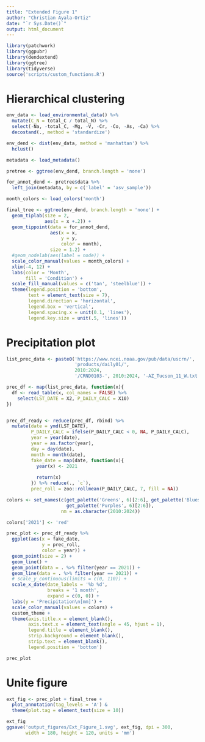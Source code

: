 ```yaml
---
title: "Extended Figure 1"
author: "Christian Ayala-Ortiz"
date: "`r Sys.Date()`"
output: html_document
---
```


```r
library(patchwork)
library(ggpubr)
library(dendextend)
library(ggtree)
library(tidyverse)
source('scripts/custom_functions.R')
```

# Hierarchical clustering

```r
env_data <- load_environmental_data() %>% 
  mutate(C_N = total_C / total_N) %>% 
  select(-Na, -total_C, -Mg, -V, -Cr, -Co, -As, -Ca) %>% 
  decostand(., method = 'standardize')

env_dend <- dist(env_data, method = 'manhattan') %>% 
  hclust() 

metadata <- load_metadata()

pretree <- ggtree(env_dend, branch.length = 'none')

for_annot_dend <- pretree$data %>% 
  left_join(metadata, by = c('label' = 'asv_sample'))

month_colors <- load_colors('month')

final_tree <- ggtree(env_dend, branch.length = 'none') +
  geom_tiplab(size = 2,
              aes(x = x +.2)) +
  geom_tippoint(data = for_annot_dend,
                aes(x = x,
                    y = y,
                    color = month),
                size = 1.2) +
  #geom_nodelab(aes(label = node)) +
  scale_color_manual(values = month_colors) +
  xlim(-4, 12) +
  labs(color = 'Month',
       fill = 'Condition') +
  scale_fill_manual(values = c('tan', 'steelblue')) +
  theme(legend.position = 'bottom',
        text = element_text(size = 7),
        legend.direction = 'horizontal',
        legend.box = 'vertical',
        legend.spacing.x = unit(0.1, 'lines'),
        legend.key.size = unit(.5, 'lines'))
```

# Precipitation plot

```r
list_prec_data <- paste0('https://www.ncei.noaa.gov/pub/data/uscrn/',
                         'products/daily01/',
                         2010:2024, 
                         '/CRND0103-', 2010:2024, '-AZ_Tucson_11_W.txt')

prec_df <- map(list_prec_data, function(x){
  df <- read_table(x, col_names = FALSE) %>% 
    select(LST_DATE = X2, P_DAILY_CALC = X10)
})


prec_df_ready <- reduce(prec_df, rbind) %>% 
  mutate(date = ymd(LST_DATE),
         P_DAILY_CALC = ifelse(P_DAILY_CALC < 0, NA, P_DAILY_CALC),
         year = year(date),
         year = as.factor(year),
         day = day(date),
         month = month(date),
         fake_date = map(date, function(x){
           year(x) <- 2021
           
           return(x)
         }) %>% reduce(., `c`),
         prec_roll = zoo::rollmean(P_DAILY_CALC, 7, fill = NA)) 

colors <- set_names(c(get_palette('Greens', 6)[2:6], get_palette('Blues', 6)[2:6],
                      get_palette('Purples', 6)[2:6]),
                    nm = as.character(2010:2024))

colors['2021'] <- 'red'

prec_plot <- prec_df_ready %>% 
  ggplot(aes(x = fake_date, 
             y = prec_roll,
             color = year)) +
  geom_point(size = 2) +
  geom_line() +
  geom_point(data = . %>% filter(year == 2021)) +
  geom_line(data = . %>% filter(year == 2021)) +
  # scale_y_continuous(limits = c(0, 110)) +
  scale_x_date(date_labels = '%b %d',
               breaks = '1 month',
               expand = c(0, 0)) +
  labs(y = 'Precipitation\n[mm]') +
  scale_color_manual(values = colors) +
  custom_theme +
  theme(axis.title.x = element_blank(),
        axis.text.x = element_text(angle = 45, hjust = 1),
        legend.title = element_blank(),
        strip.background = element_blank(),
        strip.text = element_blank(),
        legend.position = 'bottom') 

prec_plot
```


# Unite figure

```r
ext_fig <- prec_plot + final_tree + 
  plot_annotation(tag_levels = 'A') &
  theme(plot.tag = element_text(size = 10))

ext_fig
ggsave('output_figures/Ext_Figure_1.svg', ext_fig, dpi = 300,
       width = 180, height = 120, units = 'mm')
```




